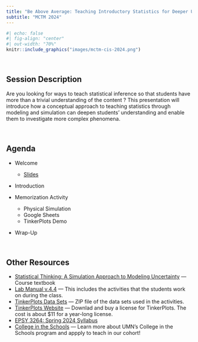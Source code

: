 ```yaml
---
title: "Be Above Average: Teaching Introductory Statistics for Deeper Understanding"
subtitle: "MCTM 2024"
---
```




```r
#| echo: false
#| fig-align: "center"
#| out-width: "70%"
knitr::include_graphics("images/mctm-cis-2024.png")
```



<br />

## Session Description

Are you looking for ways to teach statistical inference so that students have more than a trivial understanding of the content ? This presentation will introduce how a conceptual approach to teaching statistics through modeling and simulation can deepen students’ understanding and enable them to investigate more complex phenomena.

<br />

## Agenda

- Welcome

    -   [Slides](https://docs.google.com/presentation/d/18ZFXzj3LchJouEmDAt8Tpn9qU7ih6fKDJKxs-dRBh_I/edit?usp=sharing )

- Introduction

- Memorization Activity
  + Physical Simulation
  + Google Sheets
  + TinkerPlots Demo

- Wrap-Up


<br />

## Other Resources

- [Statistical Thinking: A Simulation Approach to Modeling Uncertainty](https://zief0002.github.io/statistical-thinking/) --- Course textbook
- [Lab Manual v.4.4](https://github.com/zief0002/statistical-thinking/blob/master/statistical-thinking-v4_4.pdf?raw=true) --- This includes the activities that the students work on during the class.
- [TinkerPlots Data Sets](https://github.com/zief0002/statistical-thinking/blob/master/tp3-data.zip?raw=true) --- ZIP file of the data sets used in the activities.
- [TinkerPlots Website](http://www.tinkerplots.com/) --- Downlad and buy a license for TinkerPlots. The cost is about $11 for a year-long license.
- [EPSY 3264: Spring 2024 Syllabus](https://zief0002.github.io/sesame-street/)
- [College in the Schools](http://cce.umn.edu/college-in-the-schools) --- Learn more about UMN's College in the Schools program and appply to teach in our cohort!
